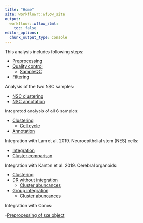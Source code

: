 ```yaml
---
title: "Home"
site: workflowr::wflow_site
output:
  workflowr::wflow_html:
    toc: false
editor_options:
  chunk_output_type: console
---
```


This analysis includes following steps:

- [Preprocessing](01-preprocessing.html)
- [Quality control](02-quality_control.html)
    - [SampleQC](02.1-SampleQC.html)
- [Filtering](03-filtering.html)

Analysis of the two NSC samples:

- [NSC clustering](NSC-1-clustering.html)
- [NSC annotation](NSC-2-annotation.html)

Integrated analysis of all 6 samples:

- [Clustering](04-clustering.html)
    - [Cell cycle](04.1-cell_cycle.html)
- [Annotation](05-annotation.html)

Integration with Lam et al. 2019.
Neuroepithelial stem (NES) cells:

- [Integration](Lam-01-NSC_integration.html)
- [Cluster comparison](Lam-02-NSC_annotation.html)

Integration with Kanton et al. 2019.
Cerebral organoids:

- [Clustering](organoid-01-clustering.html)
- [DR without integration](organoid-02-integration.html)
    - [Cluster abundances](organoid-03-cluster_analysis.html)
- [Group integration](organoid-04-group_integration.html)
    - [Cluster abundances](organoid-05-group_integration_cluster_analysis.html)
    
Integration with Conos:

-[Preprocessing of sce object](organoid-06-1-prepare-sce.html)

